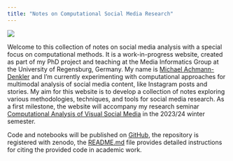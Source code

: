 ```yaml
---
title: "Notes on Computational Social Media Research"
---
```


![](images/banner.png)

Welcome to this collection of notes on social media analysis with a special focus on computational methods. It is a work-in-progress website, created as part of my PhD project and teaching at the Media Informatics Group at the University of Regensburg, Germany. My name is [Michael Achmann-Denkler](https://go.ur.de/michael-achmann) and I’m currently experimenting with computational approaches for multimodal analysis of social media content, like Instagram posts and stories. My aim for this website is to develop a collection of notes exploring various methodologies, techniques, and tools for social media research. As a first milestone, the website will accompany my research seminar [Computational Analysis of Visual Social Media](https://campusportal.uni-regensburg.de/qisserver/pages/startFlow.xhtml?_flowId=detailView-flow&_flowExecutionKey=e1s1) in the 2023/24 winter semester.

Code and notebooks will be published on [GitHub](https://github.com/michaelachmann/social-media-lab), the repository is registered with zenodo, the [README.md](https://github.com/michaelachmann/social-media-lab#citation) file provides detailed instructions for citing the provided code in academic work. 